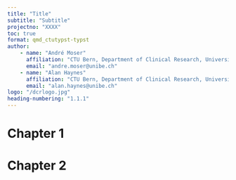 ```yaml
---
title: "Title"
subtitle: "Subtitle"
projectno: "XXXX"
toc: true
format: qmd_ctutypst-typst
author:
    - name: "André Moser"
      affiliation: "CTU Bern, Department of Clinical Research, University of Bern"
      email: "andre.moser@unibe.ch"
    - name: "Alan Haynes"
      affiliation: "CTU Bern, Department of Clinical Research, University of Bern"
      email: "alan.haynes@unibe.ch"
logo: "/dcrlogo.jpg"
heading-numbering: "1.1.1"
---
```


# Chapter 1

# Chapter 2
